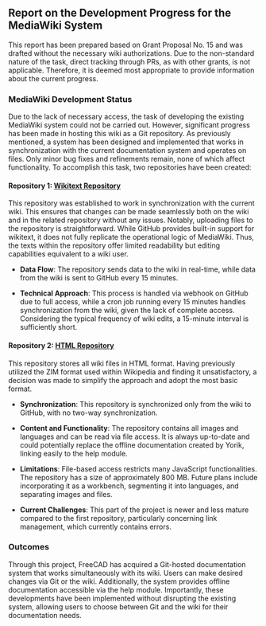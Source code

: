 == Report on the Development Progress for the MediaWiki System ==

This report has been prepared based on Grant Proposal No. 15 and was drafted without the necessary wiki authorizations. Due to the non-standard nature of the task, direct tracking through PRs, as with other grants, is not applicable. Therefore, it is deemed most appropriate to provide information about the current progress.

=== MediaWiki Development Status ===

Due to the lack of necessary access, the task of developing the existing MediaWiki system could not be carried out. However, significant progress has been made in hosting this wiki as a Git repository. As previously mentioned, a system has been designed and implemented that works in synchronization with the current documentation system and operates on files. Only minor bug fixes and refinements remain, none of which affect functionality. To accomplish this task, two repositories have been created:

==== Repository 1: [[https://github.com/Reqrefusion/FreeCAD-Documentation-Project|Wikitext Repository]] ====

This repository was established to work in synchronization with the current wiki. This ensures that changes can be made seamlessly both on the wiki and in the related repository without any issues. Notably, uploading files to the repository is straightforward. While GitHub provides built-in support for wikitext, it does not fully replicate the operational logic of MediaWiki. Thus, the texts within the repository offer limited readability but editing capabilities equivalent to a wiki user.

*'''Data Flow''': The repository sends data to the wiki in real-time, while data from the wiki is sent to GitHub every 15 minutes. 

*'''Technical Approach''': This process is handled via webhook on GitHub due to full access, while a cron job running every 15 minutes handles synchronization from the wiki, given the lack of complete access. Considering the typical frequency of wiki edits, a 15-minute interval is sufficiently short.

==== Repository 2: [[https://github.com/Reqrefusion/FreeCAD-Documentation-html|HTML Repository]] ====

This repository stores all wiki files in HTML format. Having previously utilized the ZIM format used within Wikipedia and finding it unsatisfactory, a decision was made to simplify the approach and adopt the most basic format.

*'''Synchronization''': This repository is synchronized only from the wiki to GitHub, with no two-way synchronization.

*'''Content and Functionality''': The repository contains all images and languages and can be read via file access. It is always up-to-date and could potentially replace the offline documentation created by Yorik, linking easily to the help module. 

*'''Limitations''': File-based access restricts many JavaScript functionalities. The repository has a size of approximately 800 MB. Future plans include incorporating it as a workbench, segmenting it into languages, and separating images and files.

*'''Current Challenges''': This part of the project is newer and less mature compared to the first repository, particularly concerning link management, which currently contains errors.

=== Outcomes ===

Through this project, FreeCAD has acquired a Git-hosted documentation system that works simultaneously with its wiki. Users can make desired changes via Git or the wiki. Additionally, the system provides offline documentation accessible via the help module. Importantly, these developments have been implemented without disrupting the existing system, allowing users to choose between Git and the wiki for their documentation needs.
